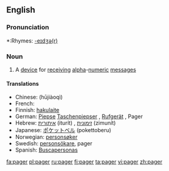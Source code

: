 ==English==

===Pronunciation===
*:Rhymes: [[Rhymes:English:-eɪdʒə(r)|-eɪdʒə(r)]]

===Noun===
{{en-noun}}

# A [[device]] for [[receive|receiving]] [[alpha]]-[[numeric]] [[message]]s

====Translations====

*Chinese: {{t|cmn|呼叫器|xs=Mandarin}} (hūjiàoqì)
*French: {{t|fr|bip|m}}
*Finnish: [[hakulaite]]
*German: [[Piepse]] {{m}} [[Taschenpiepser]] {{m}}, [[Rufgerät]] {{n}}, Pager {{m}}
*Hebrew: [[איתורית]] (iturít) {{f}}, [[זימונית]] (zimunít) {{f}}
*Japanese: [[ポケットベル]] (pokettoberu)
*Norwegian: [[personsøker]] {{m}}
*Swedish: [[personsökare]], pager
*Spanish: [[Buscapersonas]] {{f|p}}

[[fa:pager]]
[[pl:pager]]
[[ru:pager]]
[[fi:pager]]
[[ta:pager]]
[[vi:pager]]
[[zh:pager]]